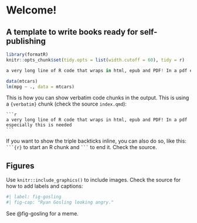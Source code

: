 # Welcome! {.unnumbered}
## A template to write books ready for self-publishing

```r
library(formatR)
knitr::opts_chunk$set(tidy.opts = list(width.cutoff = 60), tidy = r)
```

```r
a very long line of R code that wraps in html, epub and PDF! In a pdf especially this is needed
```

```r

data(mtcars)
lm(mpg ~ ., data = mtcars)

```

This is how you can show verbatim code chunks in the output. This is using
a `{verbatim}` chunk (check the source `index.qmd`):

````verbatim
```r
a very long line of R code that wraps in html, epub and PDF! In a pdf especially this is needed
```
````

If you want to show the triple backticks inline, you can also do so, like this:
```` ```{r} ```` to start an R chunk and ```` ``` ```` to end it. Check the source.

## Figures

Use `knitr::include_graphics()` to include images. Check the source for how to add
labels and captions:

```r
#| label: fig-gosling
#| fig-cap: "Ryan Gosling looking angry."

```

See @fig-gosling for a meme.
